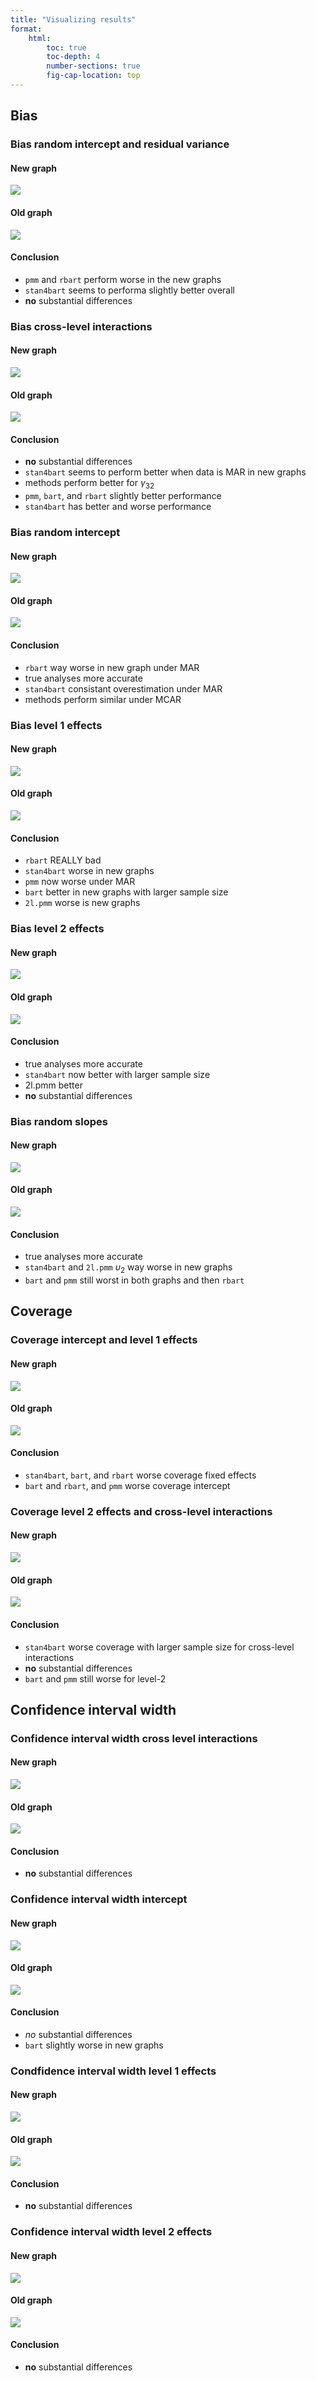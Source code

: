 ```yaml
---
title: "Visualizing results"
format: 
    html:
        toc: true
        toc-depth: 4
        number-sections: true
        fig-cap-location: top
---
```


## Bias 

### Bias random intercept and residual variance

::: {.column-screen-left}
#### New graph
![](bias2.png)
:::

::: {.column-screen-left}
#### Old graph
![](old_graphs/bias2.png)
:::
#### Conclusion 

- `pmm` and `rbart` perform worse in the new graphs
- `stan4bart` seems to performa slightly better overall 
- __no__ substantial differences

### Bias cross-level interactions 
#### New graph
::: {.column-screen-left}
![](biascrosslevel.png)
:::
#### Old graph
::: {.column-screen-left}
![](old_graphs/biascrosslevel.png)
:::
#### Conclusion

- __no__ substantial differences
- `stan4bart` seems to perform better when data is MAR in new graphs
- methods perform better for $\gamma_{32}$
- `pmm`, `bart`, and `rbart` slightly better performance 
- `stan4bart` has better and worse performance

### Bias random intercept 
#### New graph
::: {.column-screen-left}
![](biasintercept.png)
:::
#### Old graph
::: {.column-screen-left}
![](old_graphs/biasintercept.png)
:::
#### Conclusion

- `rbart` way worse in new graph under MAR 
- true analyses more accurate
- `stan4bart` consistant overestimation under MAR 
- methods perform similar under MCAR 

### Bias level 1 effects 
#### New graph
::: {.column-screen-left}
![](biaslevel1.png)
:::
#### Old graph
::: {.column-screen-left}
![](old_graphs/biaslevel1.png)
:::
#### Conclusion

- `rbart` REALLY bad 
- `stan4bart` worse in new graphs
- `pmm` now worse under MAR 
- `bart` better in new graphs with larger sample size
- `2l.pmm` worse is new graphs

### Bias level 2 effects 
#### New graph
::: {.column-screen-left}
![](biaslevel2.png)
:::
#### Old graph
::: {.column-screen-left}
![](old_graphs/biaslevel2.png)
:::
#### Conclusion

- true analyses more accurate
- `stan4bart` now better with larger sample size 
- 2l.pmm better 
- __no__ substantial differences

### Bias random slopes 
#### New graph
::: {.column-screen-left}
![](biasrandom.png)
:::
#### Old graph
::: {.column-screen-left}
![](old_graphs/biasrandom.png)
:::
#### Conclusion

- true analyses more accurate
- `stan4bart` and `2l.pmm` $\upsilon_2$ way worse in new graphs
- `bart` and `pmm` still worst in both graphs and then `rbart`

## Coverage

### Coverage intercept and level 1 effects 
#### New graph
::: {.column-screen-left}
![](coveragelevel1.png)
:::
#### Old graph
::: {.column-screen-left}
![](old_graphs/coveragelevel1.png)
:::
#### Conclusion

- `stan4bart`, `bart`, and `rbart` worse coverage fixed effects 
- `bart` and `rbart`, and `pmm` worse coverage intercept

### Coverage level 2 effects and cross-level interactions 
#### New graph
::: {.column-screen-left}
![](coveragelevel2.png)
:::
#### Old graph
::: {.column-screen-left}
![](old_graphs/coveragelevel2.png)
:::
#### Conclusion

- `stan4bart` worse coverage with larger sample size for cross-level interactions
- __no__ substantial differences
- `bart` and `pmm` still worse for level-2

## Confidence interval width
### Confidence interval width cross level interactions 
#### New graph
::: {.column-screen-left}
![](ciwcrosslevel.png)
:::
#### Old graph
::: {.column-screen-left}
![](old_graphs/ciwcrosslevel.png)
:::
#### Conclusion

- __no__ substantial differences

### Confidence interval width intercept 
#### New graph
::: {.column-screen-left}
![](ciwintercept.png)
:::
#### Old graph
::: {.column-screen-left}
![](old_graphs/ciwintercept.png)
:::
#### Conclusion

- _no_ substantial differences
- `bart` slightly worse in new graphs

### Condfidence interval width level 1 effects 
#### New graph
::: {.column-screen-left}
![](ciwlevel1.png)
:::
#### Old graph
::: {.column-screen-left}
![](old_graphs/ciwlevel1.png)
:::
#### Conclusion

- __no__ substantial differences

### Confidence interval width level 2 effects 
#### New graph
::: {.column-screen-left}
![](ciwlevel2.png)
:::
#### Old graph
::: {.column-screen-left}
![](old_graphs/ciwlevel2.png)
:::
#### Conclusion

- __no__ substantial differences